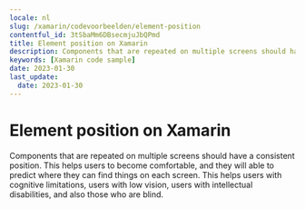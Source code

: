 ```yaml
---
locale: nl
slug: /xamarin/codevoorbeelden/element-position
contentful_id: 3tSbaMm6DBsecmjuJbQPmd
title: Element position on Xamarin
description: Components that are repeated on multiple screens should have a consistent position.
keywords: [Xamarin code sample]
date: 2023-01-30
last_update:
  date: 2023-01-30
---
```


# Element position on Xamarin

Components that are repeated on multiple screens should have a consistent position. This helps users to become comfortable, and they will able to predict where they can find things on each screen. This helps users with cognitive limitations, users with low vision, users with intellectual disabilities, and also those who are blind.

<CodeSample id="element-position" locale="nl" platform="xamarin"/>
